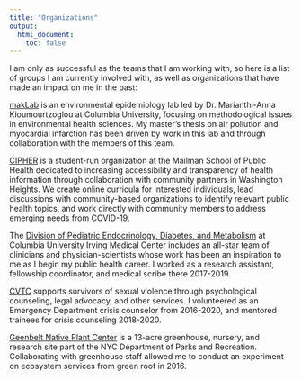 ```yaml
---
title: "Organizations"
output: 
  html_document:
    toc: false
---
```


I am only as successful as the teams that I am working with, so here is a list of groups I am currently involved with, as well as organizations that have made an impact on me in the past:

[makLab](https://marianthi.github.io/makLAB.github.io/index.html) is an environmental epidemiology lab led by Dr. Marianthi-Anna Kioumourtzoglou at Columbia University, focusing on methodological issues in environmental health sciences. My master's thesis on air pollution and myocardial infarction has been driven by work in this lab and through collaboration with the members of this team.

[CIPHER](https://www.decipherpubhealth.org/) is a student-run organization at the Mailman School of Public Health dedicated to increasing accessibility and transparency of health information through collaboration with community partners in Washington Heights. We create online curricula for interested individuals, lead discussions with community-based organizations to identify relevant public health topics, and work directly with community members to address emerging needs from COVID-19.

The [Division of Pediatric Endocrinology, Diabetes, and Metabolism](https://www.pediatrics.columbia.edu/about-us/divisions/endocrinology-diabetes-and-metabolism) at Columbia University Irving Medical Center includes an all-star team of clinicians and physician-scientists whose work has been an inspiration to me as I begin my public health career. I worked as a research assistant, fellowship coordinator, and medical scribe there 2017-2019.

[CVTC](https://www.cvtcnyc.org/) supports survivors of sexual violence through psychological counseling, legal advocacy, and other services. I volunteered as an Emergency Department crisis counselor from 2016-2020, and mentored trainees for crisis counseling 2018-2020.

[Geenbelt Native Plant Center](https://www.nycgovparks.org/greening/greenbelt-native-plant-center) is a 13-acre greenhouse, nursery, and research site part of the NYC Department of Parks and Recreation. Collaborating with greenhouse staff allowed me to conduct an experiment on ecosystem services from green roof in 2016.